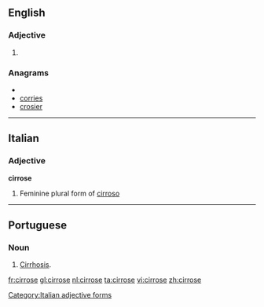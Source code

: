 ==English==

===Adjective===
{{en-adj|-}}

# {{alternative spelling of|cirrhose}}

===Anagrams===
* {{alphagram|ceiorrs}}
* [[corries#English|corries]]
* [[crosier#English|crosier]]

----

==Italian==

===Adjective===
'''cirrose''' {{f}}

# Feminine plural form of [[cirroso]]

[[Category:Italian adjective forms]]

----

==Portuguese==

===Noun===
{{pt-noun-f}}

# [[cirrhosis|Cirrhosis]].

[[fr:cirrose]]
[[gl:cirrose]]
[[nl:cirrose]]
[[ta:cirrose]]
[[vi:cirrose]]
[[zh:cirrose]]